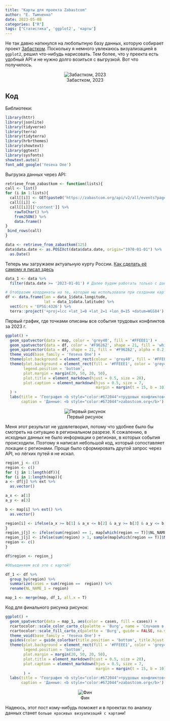 ```yaml
---
title: "Карты для проекта Zabastcom"
author: "Е. Тымченко"
date: 2023-05-08
categories: ["R"]
tags: ["Статистика", 'ggplot2', 'карты']
---
```


Не так давно наткнулся на любопытную базу данных, которую собирает проект [Забастком](https://www.zabastcom.org/). Поскольку я немного увлекаюсь визуализацией в `ggplot2`, решил что-нибудь нарисовать. Тем более, что у преекта есть удобный API и не нужно долго возиться с выгрузкой. Вот что получилось.

<center>

![Забастком, 2023](https://github.com/ETymch/Econometrics_2023/blob/main/Pics/zabastcom_chart_1.png?raw=true)

</center>

## Код

Библиотеки:

```r
library(httr)
library(jsonlite)
library(tidyverse)
library(terra)
library(tidyterra)
library(hrbrthemes)
library(showtext)
library(ggtext)
library(sysfonts)
showtext.auto()
font_add_google('Yeseva One')
```

Выгрузка данных через API:

```r
retrieve_from_zabastkom <- function(lists){
call <- list()
for (i in 1:lists){
  call[[i]] <- GET(paste0('https://zabastcom.org/api/v2/all/events?page=', i,'&perPage=50'))
  call[[i]] <- 
  call[[i]][['content']] %>%
    rawToChar() %>%
    fromJSON() %>%
    data.frame()
}
 bind_rows(call)
}

data <- retrieve_from_zabastkom(125)
data$data.date <- as.POSIXct(data$data.date, origin="1970-01-01") %>%
  as.Date()
```

Теперь мы загружаем актуальную курту России. [Как сделать её самому я писал здесь](https://econisfun.netlify.app/blog/blog_post_3_map/)

```r
data_1 <- data %>%
  filter(data.date >= '2023-01-01') # Далее будем работать только с данными за текущий год.

# Отобразим координаты на те, которые мы использовали при создании карты.
df <- data.frame(lon = data_1$data.longitude,
                 lat = data_1$data.latitude) %>%
  vect(crs = 'EPSG:4326') %>%
  terra::project('+proj=lcc +lat_1=0 +lat_2=1 +lon_0=15 +datum=WGS84')
```

Первый график, где точками описаны все события трудовых конфликтов за 2023 г.

```r
ggplot() +
  geom_spatvector(data = map, color = 'grey40', fill = '#FFEEE1') +
  geom_spatvector(data = df, color = '#F96262', shape = 21, fill = 'white', size = 2) +
  geom_spatvector(data = df, shape = 21, fill = '#F96262', alpha = 0.2, size = 2) +
  theme_void(base_family = 'Yeseva One') +
  theme(plot.background = element_rect(colour = 'grey40', fill = '#FFEEE1')) +
  theme(plot.background = element_rect(fill = '#FFEEE1', color = 'grey40', linewidth = 1.5),
        legend.position = 'bottom',
        plot.margin = margin(20, 50, 20, 50),
        plot.title = element_markdown(hjust = 0.5, size = 28),
        plot.caption = element_markdown(hjus = 0.5, size = 7,
                                        margin = margin(t = 15, b = 10))
  ) +
  labs(title = 'География <b style="color:#672044">трудовых конфликтов</b> в России',
       caption = 'Данные: <b style="color:#672044">zabastcom.org</b>')
```


<center>

![Первый рисунок](https://github.com/ETymch/Econometrics_2023/blob/main/Pics/zabastcom_chart_base_1.png?raw=true)

</center>

Меня этот результат не удовлетворил, потому что удобнее было бы смотреть на ситуацию в региональном разрезе. К сожалению, в исходных данных не было информации о регионах, в которых события происходили. Поэтому я написал небольшой код, который сопоставляет локации с регионами. Проще было сформировать другой запрос через API, но лёгких путей я не искал.

```r
region_j <- c()
region <- c()
for (j in 1:length(df)){
for (i in 1:length(map)){
a <- df[j] %>% ext %>%
  as.vector()

a_x <- a[1]
a_y <- a[3]

b <- map[i] %>% ext() %>%
  as.vector()

region[i] <- ifelse(a_x >= b[1] & a_x <= b[2] & a_y >= b[3] & a_y <= b[4], T, F)
}
region_j[j] <- ifelse(sum(region) == 1, map[which(region == T)]$NL_NAME_1, F)
region_j[j] <- ifelse(sum(region) > 1, sample(map[which(region == T)]$NL_NAME_1, 1), region_j[j])
region <- c()
}

df$region <- region_j

#Объединяем всё это с картой!

df_1 <- df %>%
  group_by(region) %>%
  summarize(cases = sum(region ==  region)) %>%
  rename(NL_NAME_1 = region)

map_1 <- merge(map, df_1, all.x = T)
```

Код для финального рисунка рисунок:

```r
ggplot() +
  geom_spatvector(data = map_1, aes(color = cases, fill = cases)) +
  rcartocolor::scale_color_carto_c(palette = 'Burg', name = 'Случаев в 2023 г.', na.value = '#FFBBBB') +
  rcartocolor::scale_fill_carto_c(palette = 'Burg', guide = FALSE, na.value = 0) +
  theme_void(base_family = 'Yeseva One') +
  guides(color = guide_colorbar(title.position = 'bottom', title.hjust = 0.5, barwidth = 9, barheight = 0.5)) +
  theme(plot.background = element_rect(fill = '#FFEEE1', color = 'grey40', linewidth = 1.5),
        legend.position = 'bottom',
        plot.margin = margin(20, 50, 20, 50),
        plot.title = element_markdown(hjust = 0.5, size = 28),
        plot.caption = element_markdown(hjus = 0.5, size = 7,
                                        margin = margin(t = 15, b = 10))
        ) +
  labs(title = 'География <b style="color:#672044">трудовых конфликтов</b> в России',
       caption = 'Данные: <b style="color:#672044">zabastcom.org</b>')
```

<center>

![Фин](https://github.com/ETymch/Econometrics_2023/blob/main/Pics/zabastcom_chart_1.png?raw=true)

</center>

Надеюсь, этот пост кому-нибудь поможет и в проектах по анализу данных станет `больше красивых визуализаций с картами`!